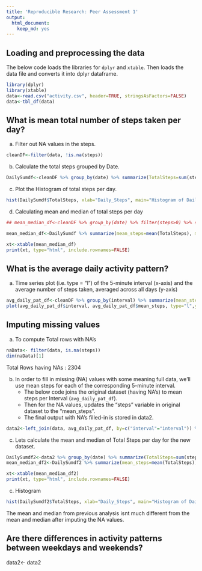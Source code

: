 ```yaml
---
title: 'Reproducible Research: Peer Assessment 1'
output:
  html_document:
    keep_md: yes
---
```



## Loading and preprocessing the data

  The below code loads the libraries for ```dplyr``` and ```xtable```. Then loads the data file and converts it into dplyr dataframe.
```r
library(dplyr)
library(xtable)
data<-read.csv("activity.csv", header=TRUE, stringsAsFactors=FALSE)
data<-tbl_df(data)
```


## What is mean total number of steps taken per day?


a. Filter out NA values in the steps.
```r
cleanDF<-filter(data, !is.na(steps))
```

b. Calculate the total steps grouped by Date.
```r
DailySumdf<-cleanDF %>% group_by(date) %>% summarize(TotalSteps=sum(steps))
```

c. Plot the Histogram of total steps per day.
```r
hist(DailySumdf$TotalSteps, xlab="Daily_Steps", main="Histogram of Daily Steps")
```

d. Calculating mean and median of total steps per day 


```r

## mean_median_df<-cleanDF %>% group_by(date) %>% filter(steps>0) %>% summarize(mean_steps=mean(steps), median_steps=median(steps))

mean_median_df<-DailySumdf %>% summarize(mean_steps=mean(TotalSteps), median_steps=median(TotalSteps))

xt<-xtable(mean_median_df)
print(xt, type="html", include.rownames=FALSE)
```

## What is the average daily activity pattern?

a. Time series plot (i.e. type = "l") of the 5-minute interval (x-axis) and the average number of steps taken, averaged across all days (y-axis)
```r
avg_daily_pat_df<-cleanDF %>% group_by(interval) %>% summarize(mean_steps=mean(steps))
plot(avg_daily_pat_df$interval, avg_daily_pat_df$mean_steps, type="l",ylab="Avg Daily Steps", xlab="Interval")
```

## Imputing missing values

a. To compute Total rows with NA's 

```r
naData<- filter(data, is.na(steps))
dim(naData)[1]
```
  Total Rows having NAs : 2304



b. In order to fill in missing (NA) values with some meaning full data, we'll use mean steps for each of the corresponding 5-minute interval.
   - The below code joins the original dataset (having NA's) to mean steps per Interval (```avg_daily_pat_df```).
   - Then for the NA values, updates the "steps" variable in original dataset to the "mean_steps".
   - The final output with NA's filled-in is stored in data2.

```r
data2<-left_join(data, avg_daily_pat_df, by=c("interval"="interval")) %>% mutate(steps=ifelse(is.na(steps), mean_steps,steps)) %>% select(steps, date, interval)
```


c. Lets calculate the mean and median of Total Steps per day for the new dataset.

```r
DailySumdf2<-data2 %>% group_by(date) %>% summarize(TotalSteps=sum(steps))
mean_median_df2<-DailySumdf2 %>% summarize(mean_steps=mean(TotalSteps), median_steps=median(TotalSteps))

xt<-xtable(mean_median_df2)
print(xt, type="html", include.rownames=FALSE)
```


c. Histogram

```r

hist(DailySumdf2$TotalSteps, xlab="Daily_Steps", main="Histogram of Daily Steps (Imputing NA")
```

The mean and median from previous analysis isnt much different from the mean and median after imputing the NA values.

## Are there differences in activity patterns between weekdays and weekends?

data2<- data2 


